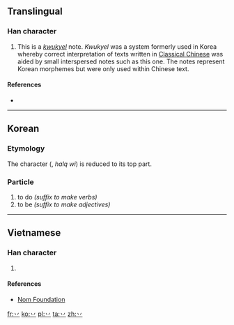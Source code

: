 {{also|䒑}}
==Translingual==
{{stroke order|type=animate}}

===Han character===
{{Han char|rn=3|rad=丶|as=01|sn=2|four=80000|canj=IH,XIH|ids=⿰丶丿}}

# This is a ''[[kwukyel]]'' note. ''Kwukyel'' was a system formerly used in Korea whereby correct interpretation of texts written in [[w:Classical Chinese|Classical Chinese]] was aided by small interspersed notes such as this one. The notes represent Korean morphemes but were only used within Chinese text.

====References====
* {{Han ref|kx=0080.121|dj=0162.211|hdz=10042.091|uh=4E37|ud=20023}}

----

==Korean==

===Etymology===
The character <big>{{lang|ko|sc=Hant|[[為]]([[爲]])}}</big> (<big>{{lang|ko|위}}</big>, ''halq wi'') is reduced to its top part.

===Particle===
{{ko-pos|particle|hangeul=[[하]]|y=ha, [[Middle Korean]] ho|rv=ha|mr=ha}}

# to do ''(suffix to make verbs)''
# to be ''(suffix to make adjectives)''

----

==Vietnamese==

===Han character===
{{vi-hantu|[[bát]]|rs=丶01}}

# {{defn|lang=vi|sort=丶01}}

====References====
*[http://nomfoundation.org/common/nom_details.php?codepoint=4e37 Nom Foundation]

[[fr:丷]]
[[ko:丷]]
[[pl:丷]]
[[ta:丷]]
[[zh:丷]]